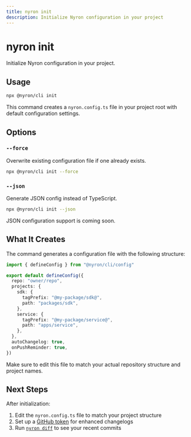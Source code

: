 ```yaml
---
title: nyron init
description: Initialize Nyron configuration in your project
---
```


# nyron init

Initialize Nyron configuration in your project.

## Usage

```bash
npx @nyron/cli init
```

This command creates a `nyron.config.ts` file in your project root with default configuration settings.

## Options

### `--force`

Overwrite existing configuration file if one already exists.

```bash
npx @nyron/cli init --force
```

### `--json`

Generate JSON config instead of TypeScript.

```bash
npx @nyron/cli init --json
```

<Callout type="info">
JSON configuration support is coming soon.
</Callout>

## What It Creates

The command generates a configuration file with the following structure:

```ts
import { defineConfig } from "@nyron/cli/config"

export default defineConfig({
  repo: "owner/repo",
  projects: {
    sdk: {
      tagPrefix: "@my-package/sdk@",
      path: "packages/sdk",
    },
    service: {
      tagPrefix: "@my-package/service@",
      path: "apps/service",
    },
  },
  autoChangelog: true,
  onPushReminder: true,
})
```

Make sure to edit this file to match your actual repository structure and project names.

## Next Steps

After initialization:

1. Edit the `nyron.config.ts` file to match your project structure
2. Set up a [GitHub token](/docs/getting-started/quickstart#setup-github-token-optional-but-recommended) for enhanced changelogs
3. Run [`nyron diff`](/docs/commands/diff) to see your recent commits

